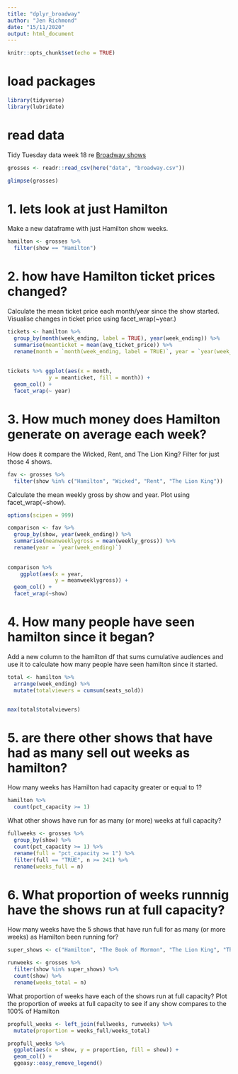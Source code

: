 ```yaml
---
title: "dplyr_broadway"
author: "Jen Richmond"
date: "15/11/2020"
output: html_document
---
```


```r
knitr::opts_chunk$set(echo = TRUE)
```

# load packages
```r
library(tidyverse)
library(lubridate)
```

# read data

Tidy Tuesday data week 18 re [Broadway shows](https://github.com/rfordatascience/tidytuesday/blob/master/data/2020/2020-04-28/readme.md)
```r
grosses <- readr::read_csv(here("data", "broadway.csv"))

```

```r
glimpse(grosses) 

```

# 1. lets look at just Hamilton

Make a new dataframe with just Hamilton show weeks. 

```r
hamilton <- grosses %>%
  filter(show == "Hamilton")
```

# 2. how have Hamilton ticket prices changed?

Calculate the mean ticket price each month/year since the show started. Visualise changes in ticket price using facet_wrap(~year.)

```r
tickets <- hamilton %>%
  group_by(month(week_ending, label = TRUE), year(week_ending)) %>%
  summarise(meanticket = mean(avg_ticket_price)) %>%
  rename(month = `month(week_ending, label = TRUE)`, year = `year(week_ending)`)
  
  
tickets %>% ggplot(aes(x = month, 
             y = meanticket, fill = month)) +
  geom_col() +
  facet_wrap(~ year)
```
# 3. How much money does Hamilton generate on average each week?

How does it compare the Wicked, Rent, and The Lion King? Filter for just those 4 shows.
```r
fav <- grosses %>%
  filter(show %in% c("Hamilton", "Wicked", "Rent", "The Lion King"))
```

Calculate the mean weekly gross by show and year. Plot using facet_wrap(~show). 
```r

options(scipen = 999)

comparison <- fav %>%
  group_by(show, year(week_ending)) %>%
  summarise(meanweeklygross = mean(weekly_gross)) %>%
  rename(year = `year(week_ending)`)
  
  
comparison %>%
    ggplot(aes(x = year,
               y = meanweeklygross)) +
  geom_col() +
  facet_wrap(~show)
```

# 4. How many people have seen hamilton since it began?

Add a new column to the hamilton df that sums cumulative audiences and use it to calculate how many people have seen hamilton since it started.   

```r
total <- hamilton %>%
  arrange(week_ending) %>%
  mutate(totalviewers = cumsum(seats_sold)) 


max(total$totalviewers)
```

# 5. are there other shows that have had as many sell out weeks as hamilton? 

How many weeks has Hamilton had capacity greater or equal to 1?

```r
hamilton %>%
  count(pct_capacity >= 1)
```

What other shows have run for as many (or more) weeks at full capacity? 
```r
fullweeks <- grosses %>%
  group_by(show) %>%
  count(pct_capacity >= 1) %>%
  rename(full = "pct_capacity >= 1") %>%
  filter(full == "TRUE", n >= 241) %>%
  rename(weeks_full = n)


```


# 6. What proportion of weeks runnnig have the shows run at full capacity?

How many weeks have the 5 shows that have run full for as many (or more weeks) as Hamilton been running for?
```r
super_shows <- c("Hamilton", "The Book of Mormon", "The Lion King", "The Phantom of the Opera", "Wicked")

runweeks <- grosses %>%
  filter(show %in% super_shows) %>%
  count(show) %>%
  rename(weeks_total = n)

```

What proportion of weeks have each of the shows run at full capacity? Plot the proportion of weeks at full capacity to see if any show compares to the 100% of Hamilton

```r
propfull_weeks <- left_join(fullweeks, runweeks) %>%
  mutate(proportion = weeks_full/weeks_total)

propfull_weeks %>%
  ggplot(aes(x = show, y = proportion, fill = show)) +
  geom_col() +
  ggeasy::easy_remove_legend()
```

